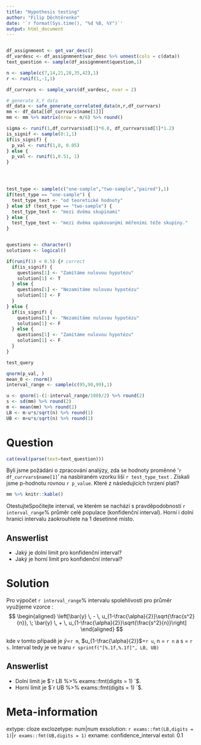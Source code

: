 ```yaml
---
title: "Hypothesis testing"
author: "Filip Děchtěrenko"
date: '`r format(Sys.time(), "%d %B, %Y")`'
output: html_document
---
```


```r

```


```r

df_assignmnent <- get_var_desc()
df_vardesc <- df_assignmnent$var_desc %>% unnest(cols = c(data))
text_question <- sample(df_assignmnent$question,1)

n <- sample(c(7,14,21,28,35,42),1)
r <- runif(1,-1,1)

df_currvars <- sample_vars(df_vardesc, nvar = 2)

# generate X,Y data
df_data <- safe_generate_correlated_data(n,r,df_currvars)
mm <- df_data[[df_currvars$name[1]]] 
mm <- mm %>% matrix(nrow = n/6) %>% round()

sigma <- runif(1,df_currvars$sd[1]*0.8, df_currvars$sd[1]*1.2)
is_signif <- sample(0:1,1)
if(is_signif) {
  p_val <- runif(1,0, 0.05)
} else {
  p_val <- runif(1,0.51, 1)
}




test_type <- sample(c("one-sample","two-sample","paired"),1)
if(test_type == "one-sample") {
  test_type_text <- "od teoretické hodnoty"
} else if (test_type == "two-sample") {
  test_type_text <- "mezi dvěma skupinami"
} else {
  test_type_text <- "mezi dvěma opakovanými měřeními téže skupiny."
}


questions <- character()
solutions <- logical()

if(runif(1) < 0.5) {# correct 
  if(is_signif) {
    questions[1] <- "Zamítáme nulovou hypotézu"
    solution[1] <- T
  } else {
    questions[1] <- "Nezamítáme nulovou hypotézu"
    solution[1] <- F
  }
} else {
  if(is_signif) {
    questions[1] <- "Nezamítáme nulovou hypotézu"
    solution[1] <- F
  } else {
    questions[1] <- "Zamítáme nulovou hypotézu"
    solution[1] <- F
  }
}

test_query

qnorm(p_val, )
mean_0 <- rnorm()
interval_range <- sample(c(95,90,99),1)

u <- qnorm(1-(1-interval_range/100)/2) %>% round(2)
s <- sd(mm) %>% round(2)
m <- mean(mm) %>% round(2)
LB <- m-u*s/sqrt(n) %>% round(1)
UB <- m+u*s/sqrt(n) %>% round(1)


```



Question
========
```r
cat(eval(parse(text=text_question)))
```

Byli jsme požádáni o zpracování analýzy, zda se hodnoty proměnné '`r df_currvars$name[1]`' na nasbíraném vzorku liší `r test_type_text` . Získali jsme p-hodnotu rovnou `r p_value`. Které z následujících tvrzení platí?

```r
mm %>% knitr::kable()
```

OtestujteSpočítejte interval, ve kterém se nachází s pravděpodobností `r interval_range`% průměr celé populace (konfidenční interval). Horní i dolní hranici intervalu zaokrouhlete na 1 desetinné místo.

Answerlist
----------
* Jaký je dolní limit pro konfidenční interval? 
* Jaký je horní limit pro konfidenční interval? 

Solution
========
Pro výpočet `r interval_range`% intervalu spolehlivosti pro průměr využijeme vzorce :
$$ 
\begin{aligned}
\left[\bar{y} \, - \, u_{1-\frac{\alpha}{2}}\sqrt{\frac{s^2}{n}}, \; 
  \bar{y} \, + \, u_{1-\frac{\alpha}{2}}\sqrt{\frac{s^2}{n}}\right] 
\end{aligned}
$$

kde v tomto případě je $\bar{y}$=`r m`, $u_{1-\frac{\alpha}{2}}$=`r u`, n = `r n` a s = `r s`. Interval tedy je ve tvaru `r sprintf("[%.1f,%.1f]", LB, UB)`

Answerlist
----------
* Dolní limit je $`r LB %>% exams::fmt(digits = 1)   `$.
* Horní limit je $`r UB %>% exams::fmt(digits = 1)   `$.

Meta-information
================
extype: cloze
exclozetype: num|num
exsolution: `r exams::fmt(LB,digits = 1)`|`r exams::fmt(UB,digits = 1)`
exname: confidence_interval
extol: 0.1